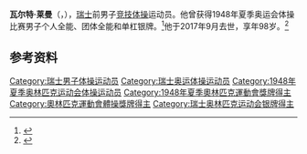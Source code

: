 {{NoteTA|G1=Sports}}
'''瓦尔特·莱曼'''（{{lang-de|Walter Lehmann}}，{{bd|1919年|1月13日|2017年|9月23日}}），[[瑞士|瑞士]]前男子[[竞技体操|竞技体操]]运动员。他曾获得1948年夏季奥运会体操比赛男子个人全能、团体全能和单杠银牌。<ref>{{Cite web|title=Walter LEHMANN|url=https://www.olympic.org/walter-lehmann|accessdate=2021-03-27|work=International Olympic Committee|archive-date=2017-03-27|archive-url=https://web.archive.org/web/20170327131507/https://www.olympic.org/walter-lehmann|dead-url=no}}</ref>他于2017年9月去世，享年98岁。<ref name="Obituary">{{Cite web |url=https://www.sich-erinnern.ch/traueranzeige/walter-lehmann-1919 |title=Walter Lehmann's obituary |access-date=2021-03-27 |archive-date=2018-01-11 |archive-url=https://web.archive.org/web/20180111165016/https://www.sich-erinnern.ch/traueranzeige/walter-lehmann-1919 |dead-url=no }}</ref>

== 参考资料 ==
{{reflist}}
{{世界體操錦標賽男子個人全能冠軍}}
{{世界體操錦標賽男子吊環冠軍}}
{{Authority control}}
{{DEFAULTSORT:Lehmann, Walter}}
[[Category:瑞士男子体操运动员|Category:瑞士男子体操运动员]]
[[Category:瑞士奥运体操运动员|Category:瑞士奥运体操运动员]]
[[Category:1948年夏季奥林匹克运动会体操运动员|Category:1948年夏季奥林匹克运动会体操运动员]]
[[Category:1948年夏季奧林匹克運動會獎牌得主|Category:1948年夏季奧林匹克運動會獎牌得主]]
[[Category:奧林匹克運動會體操獎牌得主|Category:奧林匹克運動會體操獎牌得主]]
[[Category:瑞士奥林匹克运动会银牌得主|Category:瑞士奥林匹克运动会银牌得主]]